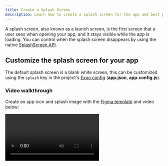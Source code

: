 ```yaml
---
title: Create a Splash Screen
description: Learn how to create a splash screen for the app and best practices.
---
```



A splash screen, also known as a launch screen, is the first screen that a user sees when opening your app, and it stays visible while the app is loading. You can control when the splash screen disappears by using the native [SplashScreen API](/versions/latest/sdk/splash-screen).

## Customize the splash screen for your app

The default splash screen is a blank white screen, this can be customized using the `splash` key in the project's [Expo config][expo-config] (**app.json**, **app.config.js**).

### Video walkthrough

Create an app icon and splash image with the [Figma template](https://www.figma.com/community/file/1155362909441341285) and video below:

<Video url="https://youtu.be/QSNkU7v0MPc" />

### Make a splash image

The [iOS Human Interface Guidelines](https://developer.apple.com/design/human-interface-guidelines/foundations/layout#specifications) list the devices screen sizes. I'll go with `1242` pixels wide (width of the widest iPhone at the moment of writing) and `2436` pixels tall (height of the tallest iPhone at the moment of writing). Expo will resize the image for you depending on the size of the device, and we can specify the strategy used to resize the image with `splash.resizeMode`.

Android screen sizes vary greatly with the massive variety of devices on the market. One strategy to deal with this is to look at the most common resolutions and design around that - [you can see a list of devices and their resolutions here](https://material.io/resources/devices/). Given that we can resize and crop our splash image automatically, it looks like we can stick with our dimensions, as long as we don't depend on the splash image fitting the screen exactly. This is convenient because we can use one splash image for both iOS and Android - less for you to read in this guide and less work for you to do.

You can work off of [this Sketch template](https://github.com/expo/files/blob/b264c7f7bf2cacfbdb45640063988ab61dfbbe23/splash-template.sketch?raw=true) if you like. I did, and I changed the background color to a faint yellow and put a Noodle emoji in the middle. It's worth noting that the splash image supports transparency, although we didn't use it here.

<ImageSpotlight alt="Splash screen example" src="/static/images/splash-example.png" />

Export the image as a PNG and put it in your project directory. I'll assume it's in the **assets** directory and named **splash.png**.

> **warning:** Currently only PNG images are supported. If you use another image format, making a production build of your app will fail.

### `splash.image`

Open the [Expo config][expo-config] (**app.json**, **app.config.js**) and add the following:

```diff
{
  "expo": {
+    "splash": {
+      "image": "./assets/splash.png"
+    }
  }
}
```

Now re-open the [Expo Go][expo-go] app and launch your project, you should see your new splash screen. There may be a delay before it shows up in [Expo Go][expo-go], this won't happen in custom builds, see: ["Differences between environments" below](#differences-between-environments).

> It's required to close and re-open the [Expo Go][expo-go] app on iOS in order to see changes to the splash screen in the [Expo config][expo-config]. This is a known issue that we are working to resolve. On Android, you need to press the refresh button from the notification drawer.

### `splash.backgroundColor`

If you set a background color other than white for your splash image, you may see white border around it. This is due to the `splash.resizeMode` property and the default background color, which is `#ffffff` (white). Let's resolve this by setting the `splash.backgroundColor` to be the same as our splash image background color.

```diff
{
  "expo": {
    "splash": {
      "image": "./assets/splash.png",
+      "backgroundColor": "#FEF9B0"
    }
  }
}
```

<ImageSpotlight
  alt="Splash screen with background color"
  src="/static/images/backgroundColor-noodles.png"
/>

### `splash.resizeMode`

Any splash image that you provide will be resized to maintain its aspect ratio and to fit the resolution of the user's device. There are two strategies that can be used for resizing: `contain` (default) and `cover`. In both cases, the splash image is within the splash screen. These work the same as the React Native `Image` component's [`resizeMode`](https://reactnative.dev/docs/image/#resizemode), as demonstrated in the following diagram.

<ImageSpotlight alt="Splash screen resize mode" src="/static/images/resizeMode.png" />

Applying this to our noodles example, let's remove the `backgroundColor` and try it out:

```diff
{
  "expo": {
    "splash": {
      "image": "./assets/splash.png",
+      "resizeMode": "cover"
    }
  }
}
```

<ImageSpotlight
  alt="Splash screen resize mode with logo"
  src="/static/images/resizeMode-noodles.png"
/>

Notice that in the last example, we stretched the image to fill the entire width, while maintaining the aspect ratio, and so the noodles emoji ended up being larger than it was when `resizeMode` was set to `contain`. If you are still unclear about the difference between contain and cover, [this blog post describes precisely what they mean](http://blog.vjeux.com/2013/image/css-container-and-cover.html).

### Customizing the configuration for iOS and Android

Any of the splash options can be configured on a per-platform basis by nesting the configuration under the `android` or `ios` keys within **app.json** (the same as how you would customize an icon for either platform). In addition to this, certain configuration options are only available on iOS or Android.

- On iOS, you can set [ios.splash.tabletImage](../workflow/configuration.mdx#tabletimage) if you would like to have a different splash image on iPads.
- On Android, you can set splash images for [different device DPIs](../workflow/configuration.mdx#android), from `mdpi` to `xxxhdpi`.

### Using `SplashScreen` when caching assets

We recommend displaying a `SplashScreen` when [pre-loading and caching assets](/guides/preloading-and-caching-assets/#pre-loading-and-caching-assets) or fetching any data from `AsyncStorage` to set the app up using [`expo-splash-screen`](/versions/latest/sdk/splash-screen) package. You can also use this package to control the moment of splash screen visibility changes.

### Differences between environments - iOS

Your app can be opened from the [Expo Go][expo-go] app or in a standalone app, and it can be either published or in development. There are slight differences in the splash screen behavior between these environments.

<ImageSpotlight
  alt="iOS splash screen behaviour"
  src="https://media.giphy.com/media/l378l98EI0VQdwRzy/giphy.gif"
/>

- **On the left**, we are in the [Expo Go][expo-go] app and loading an app that is currently in development. Notice that on the bottom of the splash screen you see an information bar that shows information relevant to preparing the JavaScript and downloading it to the device. We see an orange screen before the splash image appears, because the background color is set immediately but the image needs to be downloaded.
- **In the middle**, we are in the [Expo Go][expo-go] app and we are loading a published app. Notice that again the splash image does not appear immediately.
- **On the right**, we are in a standalone app. Notice that the splash image appears immediately.

### Splash screen API limitations on Android

Splash screen behaves in most cases exactly the same as in iOS case.

There is a slight difference when it comes down to **standalone Android applications**.
In this scenario extra attention should be paid to [`android.splash` section](../workflow/configuration.mdx#android) configuration inside [**app.json**](../workflow/configuration.mdx#android).

Depending on the `resizeMode` you will get the following behavior:

- **contain** - on Android, the splash screen API is unable to stretch/scale the splash image (see the **native** mode). As a result, the `contain` mode will initially display only the background color, and when the initial view hierarchy is mounted then `splash.image` will be displayed.
- **cover** - this mode has the limitations as **contain** for the same reasons.
- **native** - in this mode your app will be leveraging Android's ability to present a static bitmap while the application is starting up. Android (unlike iOS) does not support stretching the provided image, so the application will present the given image centered on the screen. By default `splash.image` would be used as the `xxxdpi` resource. It's up to you to provide graphics that meet your expectations and fit the screen dimension. To achieve this, use different resolutions for [different device DPIs](../workflow/configuration.mdx#android), from `mdpi` to `xxxhdpi`.

### Bare workflow apps

If your app does not use [Expo Prebuild](/workflow/prebuild) (formerly the _managed workflow_) to generate the native **android** and **ios** directories, then changes in the [Expo config][expo-config] will have no effect. To setup and customize your splash screen manually, refer to [this guide](https://github.com/expo/expo/tree/main/packages/expo-splash-screen#-installation-in-bare-react-native-projects).

### iOS Caching

In custom iOS builds, launch screens can sometimes remain cached between builds, making it harder to test new images. Apple recommends clearing the _derived data_ folder before rebuilding, this can be done with [Expo CLI][expo-cli] by running:

<Terminal cmd={['$ npx expo run:ios --no-build-cache']} />

Refer to Apple's guide for more on [testing launch screens](https://developer.apple.com/documentation/technotes/tn3118-debugging-your-apps-launch-screen).

[expo-go]: https://expo.dev/expo-go
[expo-cli]: /more/expo-cli/
[expo-config]: /workflow/configuration
